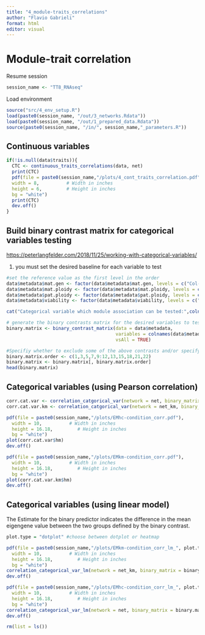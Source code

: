 ```yaml
---
title: "4_module-traits_correlations"
author: "Flavio Gabrieli"
format: html
editor: visual
---
```


# Module-trait correlation

Resume session

```r
session_name <- "TT8_RNAseq"
```

Load environment

```r
source("src/4_env_setup.R")
load(paste0(session_name, "/out/3_networks.Rdata"))
load(paste0(session_name, "/out/1_prepared_data.Rdata"))
source(paste0(session_name, "/in/", session_name,"_parameters.R"))
```

## Continuous variables

```r
if(!is.null(data$traits)){
  CTC <- continuous_traits_correlations(data, net)
  print(CTC)
  pdf(file = paste0(session_name,"/plots/4_cont_traits_correlation.pdf"), 
  width = 8,          # Width in inches
  height = 6,         # Height in inches
  bg = "white")
  print(CTC)
  dev.off()
}
```

## Build binary contrast matrix for categorical variables testing

<https://peterlangfelder.com/2018/11/25/working-with-categorical-variables/>

1.  you must set the desired baseline for each variable to test

```r
#set the reference value as the first level in the order
data$metadata$mat.gen <- factor(data$metadata$mat.gen, levels = c("Col-0", "tt8"))
data$metadata$mat.ploidy <- factor(data$metadata$mat.ploidy, levels = c("2x", "4x"))
data$metadata$pat.ploidy <- factor(data$metadata$pat.ploidy, levels = c("2x", "4x"))
data$metadata$viability <- factor(data$metadata$viability, levels = c("viable","unviable"))

cat("Categorical variable which module association can be tested:",colnames(data$metadata), sep = "\n")
```

```r
# generate the binary contrasts matrix for the desired variables to test
binary.matrix <- binary_contrast_matrix(data = data$metadata, 
                                        variables = colnames(data$metadata),
                                        vsAll = TRUE)
```

```r
#Specifiy whether to exclude some of the above contrasts and/or specify the prferred order
binary.matrix.order <- c(1,3,5,7,9:12,13,15,18,21,22)
binary.matrix <- binary.matrix[, binary.matrix.order]
head(binary.matrix)
```

## Categorical variables (using Pearson correlation)

```r
corr.cat.var <- correlation_catgorical_var(network = net, binary_matrix = binary.matrix)
corr.cat.var.km <- correlation_catgorical_var(network = net_km, binary_matrix = binary.matrix)
```

```r
pdf(file = paste0(session_name,"/plots/EMhc-condition_corr.pdf"), 
  width = 10,          # Width in inches
  height = 16.18,         # Height in inches
  bg = "white")
plot(corr.cat.var$hm)
dev.off()

pdf(file = paste0(session_name,"/plots/EMkm-condition_corr.pdf"), 
  width = 10,          # Width in inches
  height = 16.18,         # Height in inches
  bg = "white")
plot(corr.cat.var.km$hm)
dev.off()
```

## Categorical variables (using linear model)

The Estimate for the binary predictor indicates the difference in the mean eigengene value between the two groups defined by the binary contrast.

```r
plot.type = "dotplot" #choose between dotplot or heatmap

pdf(file = paste0(session_name,"/plots/EMkm-condition_corr_lm_", plot.type,".pdf"), 
  width = 10,          # Width in inches
  height = 16.18,         # Height in inches
  bg = "white")
correlation_categorical_var_lm(network = net_km, binary_matrix = binary.matrix, plot_type = plot.type)
dev.off()

pdf(file = paste0(session_name,"/plots/EMhc-condition_corr_lm_", plot.type,".pdf"), 
  width = 10,          # Width in inches
  height = 16.18,         # Height in inches
  bg = "white")
correlation_categorical_var_lm(network = net, binary_matrix = binary.matrix, plot_type = plot.type)
dev.off()


```

```r
rm(list = ls())
```
